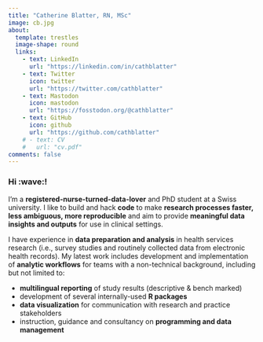 ```yaml
---
title: "Catherine Blatter, RN, MSc"
image: cb.jpg
about:
  template: trestles
  image-shape: round
  links:
    - text: LinkedIn
      url: "https://linkedin.com/in/cathblatter"
    - text: Twitter
      icon: twitter
      url: "https://twitter.com/cathblatter"
    - text: Mastodon
      icon: mastodon
      url: "https://fosstodon.org/@cathblatter"
    - text: GitHub
      icon: github
      url: "https://github.com/cathblatter"
    # - text: CV
    #   url: "cv.pdf"
comments: false
---
```

::: {.column-page}

### Hi :wave:!

I’m a **registered-nurse-turned-data-lover** and PhD student at a Swiss university. 
I like to build and hack **code** to make **research processes faster, less ambiguous, more reproducible** 
and aim to provide **meaningful data insights and outputs** for use in clinical settings.     

I have experience in **data preparation and analysis** in health services research (i.e., survey studies and routinely collected data from electronic health records). My latest work includes development and implementation of **analytic workflows**  for teams with a non-technical background, including but not limited to:  

  - **multilingual reporting** of study results (descriptive & bench marked)  
  - development of several internally-used **R packages**  
  - **data visualization** for communication with research and practice stakeholders  
  - instruction, guidance and consultancy on **programming and data management**  

:::